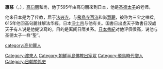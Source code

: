 '''惠慈'''（{{lang-ko|혜자}}，{{bd|？||623年||}}），[[高句丽|高句丽]]和尚，他于595年由高句丽來到日本，他是[[圣德太子|圣德太子]]的老师。

他來日本是为了传教，居于[[法兴寺|法兴寺]]，与[[飛鳥寺|飛鳥寺]][[百济|百济]]和尚[[慧聰|慧聰]]，被称为三宝之楝樑。615年他回高句麗註解法华經。日本[[淨土宗|淨土宗]]与他有关。国書日出處天子致書日沒處天子有人说是他提议寫的。目的是离间日隋关系。[[日本書紀|日本書紀]]对他评價很高，说他与圣德太子一样“聖”。

{{漢傳佛教}}
[[category:高句麗人|category:高句麗人]]
[[Category:渡來人|Category:渡來人]]
[[Category:朝鮮半島佛教出家眾|Category:朝鮮半島佛教出家眾]]
[[Category:飛鳥時代僧人|Category:飛鳥時代僧人]]
[[Category:日朝關係史|Category:日朝關係史]]